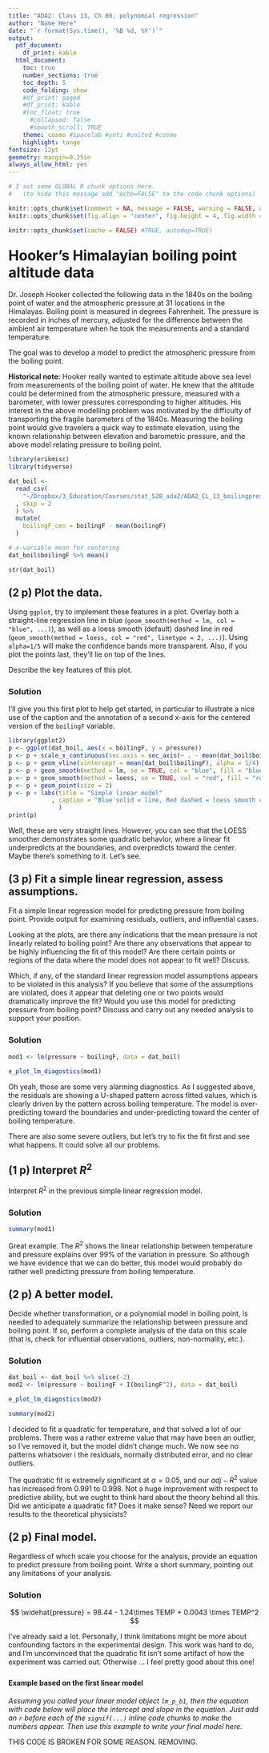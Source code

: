 ```yaml
---
title: "ADA2: Class 13, Ch 08, polynomial regression"
author: "Name Here"
date: "`r format(Sys.time(), '%B %d, %Y')`"
output:
  pdf_document:
    df_print: kable
  html_document:
    toc: true
    number_sections: true
    toc_depth: 5
    code_folding: show
    #df_print: paged
    #df_print: kable
    #toc_float: true
      #collapsed: false
      #smooth_scroll: TRUE
    theme: cosmo #spacelab #yeti #united #cosmo
    highlight: tango
fontsize: 12pt
geometry: margin=0.25in
always_allow_html: yes
---
```


<style>
/* HTML FORMATTING */
h1, .h1, h2, .h2, h3, .h3, h4, .h4, h5, .h5 {
  margin-top: 25px; /* space before each header */
  font-weight: bold; /* bold headers */
}
</style>

```R
# I set some GLOBAL R chunk options here.
#   (to hide this message add "echo=FALSE" to the code chunk options)

knitr::opts_chunk$set(comment = NA, message = FALSE, warning = FALSE, width = 120)
knitr::opts_chunk$set(fig.align = "center", fig.height = 4, fig.width = 6)

knitr::opts_chunk$set(cache = FALSE) #TRUE, autodep=TRUE)
```

# Hooker's Himalayian boiling point altitude data

Dr. Joseph Hooker collected the following data in the 1840s on the boiling
point of water and the atmospheric pressure at 31 locations in the Himalayas.
Boiling point is measured in degrees Fahrenheit. The pressure is recorded in
inches of mercury, adjusted for the difference between the ambient air
temperature when he took the measurements and a standard temperature.

The goal was to develop a model to predict the atmospheric pressure from the
boiling point.

**Historical note:** Hooker really wanted to estimate altitude above sea level from
measurements of the boiling point of water. He knew that the altitude could be
determined from the atmospheric pressure, measured with a barometer, with lower
pressures corresponding to higher altitudes. His interest in the above
modelling problem was motivated by the difficulty of transporting the fragile
barometers of the 1840s. Measuring the boiling point would give travelers a
quick way to estimate elevation, using the known relationship between elevation
and barometric pressure, and the above model relating pressure to boiling
point.

```R
library(erikmisc)
library(tidyverse)

dat_boil <-
  read_csv(
    "~/Dropbox/3_Education/Courses/stat_528_ada2/ADA2_CL_13_boilingpressure.csv"
  , skip = 2
  ) %>%
  mutate(
    boilingF_cen = boilingF - mean(boilingF)
  )

# x-variable mean for centering
dat_boil$boilingF %>% mean()

str(dat_boil)
```

## __(2 p)__ Plot the data.

Using `ggplot`, try to implement these features in a plot.
Overlay both a straight-line regression line in blue (`geom_smooth(method = lm, col = "blue", ...)`),
as well as a loess smooth (default) dashed line in red (`geom_smooth(method = loess, col = "red", linetype = 2, ...)`).
Using `alpha=1/5` will make the confidence bands more transparent.
Also, if you plot the points last, they'll lie on top of the lines.

Describe the key features of this plot.

### Solution

I'll give you this first plot to help get started, in particular to illustrate a nice use of the caption
  and the annotation of a second x-axis for the centered version of the `boilingF` variable.

```R
library(ggplot2)
p <- ggplot(dat_boil, aes(x = boilingF, y = pressure))
p <- p + scale_x_continuous(sec.axis = sec_axis(~ . - mean(dat_boil$boilingF), name = "boilingF centered"))
p <- p + geom_vline(xintercept = mean(dat_boil$boilingF), alpha = 1/4)
p <- p + geom_smooth(method = lm, se = TRUE, col = "blue", fill = "blue", alpha = 1/5)
p <- p + geom_smooth(method = loess, se = TRUE, col = "red", fill = "red", linetype = 2, alpha = 1/5)
p <- p + geom_point(size = 2)
p <- p + labs(title = "Simple linear model"
            , caption = "Blue solid = line, Red dashed = loess smooth curve"
              )
print(p)
```


Well, these are very straight lines. However, you can see that the LOESS smoother demonstrates some quadratic behavior, where a linear fit underpredicts at the boundaries, and overpredicts toward the center. Maybe there's something to it. Let's see. 


## __(3 p)__ Fit a simple linear regression, assess assumptions.

Fit a simple linear regression model for predicting pressure from boiling
point. Provide output for examining residuals, outliers, and influential cases.

Looking at the plots, are there any indications that the mean pressure is not
linearly related to boiling point? Are there any observations that appear to be
highly influencing the fit of this model? Are there certain points or regions
of the data where the model does not appear to fit well? Discuss.

Which, if any, of the standard linear regression model assumptions appears to
be violated in this analysis? If you believe that some of the assumptions are
violated, does it appear that deleting one or two points would dramatically
improve the fit? Would you use this model for predicting pressure from boiling
point? Discuss and carry out any needed analysis to support your position.

### Solution

```r
mod1 <- lm(pressure ~ boilingF, data = dat_boil)

e_plot_lm_diagostics(mod1)
```

Oh yeah, those are some very alarming diagnostics. As I suggested above, the residuals are showing a U-shaped pattern across fitted values, which is clearly driven by the pattern across boiling temperature. The model is over-predicting toward the boundaries and under-predicting toward the center of boiling temperature. 

There are also some severe outliers, but let's try to fix the fit first and see what happens. It could solve all our problems. 

## __(1 p)__ Interpret $R^2$

Interpret $R^2$ in the previous simple linear regression model.

### Solution

```r
summary(mod1)
```

Great example. The $R^2$ shows the linear relationship between temperature and pressure explains over 99% of the variation in pressure. So although we have evidence that we can do better, this model would probably do rather well predicting pressure from boiling temperature.  

## __(2 p)__ A better model.

Decide whether transformation, or a polynomial model in boiling point, is
needed to adequately summarize the relationship between pressure and boiling
point. If so, perform a complete analysis of the data on this scale (that is,
check for influential observations, outliers, non-normality, etc.).

### Solution

```r
dat_boil <- dat_boil %>% slice(-2)
mod2 <- lm(pressure ~ boilingF + I(boilingF^2), data = dat_boil)

e_plot_lm_diagostics(mod2)

summary(mod2)

```

I decided to fit a quadratic for temperature, and that solved a lot of our problems. There was a rather extreme value that may have been an outlier, so I've removed it, but the model didn't change much. We now see no patterns whatsover i the residuals, normally distributed error, and no clear outliers. 

The quadratic fit is extremely significant at $\alpha = 0.05$, and our $adj-R^2$ value has increased from 0.991 to 0.998. Not a huge improvement with respect to predictive ability, but we ought to think hard about the theory behind all this. Did we anticipate a quadratic fit? Does it make sense? Need we report our results to the theoretical physicists? 

## __(2 p)__ Final model.

Regardless of which scale you choose for the analysis, provide an equation to
predict pressure from boiling point. Write a short summary, pointing out any
limitations of your analysis.

### Solution

$$
\widehat{pressure} = 98.44 - 1.24\times TEMP + 0.0043 \times TEMP^2
$$

I've already said a lot. Personally, I think limitations might be more about confounding factors in the experimental design. This work was hard to do, and I'm unconvinced that the quadratic fit isn't some artifact of how the experiment was carried out. Otherwise ... I feel pretty good about this one!

#### Example based on the first linear model

_Assuming you called your linear model object `lm_p_b1`,
  then the equation with code below will place
  the intercept and slope in the equation.
Just add an `r ` before each of the `signif(...)` inline code chunks to
  make the numbers appear.
Then use this example to write your final model here._

THIS CODE IS BROKEN FOR SOME REASON. REMOVING.


